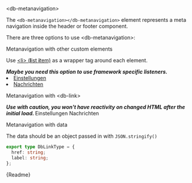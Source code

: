 


<Meta title="02-Navigation/Meta Navigation/Intro" />

<db-headline variant="1">&lt;db-metanavigation&gt;</db-headline>

The `<db-metanavigation></db-metanavigation>` element represents a meta navigation inside the header or footer component.

There are three options to use &lt;db-metanavigation&gt;:

<db-headline>Metanavigation with other custom elements</db-headline>

Use [&lt;li&gt; (**l**ist **i**tem)](https://developer.mozilla.org/en-US/docs/Web/HTML/Element/li) as a wrapper tag around each element.

<i>
  <strong>
    Maybe you need this option to use framework specific listeners.
  </strong>
</i>

<Canvas>
  <db-metanavigation>
    <li>
      <a href="#" title="Title text" rel="configuration">
        Einstellungen
      </a>
    </li>
    <li>
      <a href="#" title="Title text" rel="messages">
        Nachrichten
      </a>
    </li>
  </db-metanavigation>
</Canvas>


<db-headline>Metanavigation with &lt;db-link&gt;</db-headline>

<i>
  <strong>
    Use with caution, you won't have reactivity on changed HTML after the initial load.
  </strong>
</i>

<Canvas>
  <db-metanavigation>
    <db-link icon="settings" href="#">Einstellungen</db-link>
    <db-link icon="chat" icononly href="#">Nachrichten</db-link>
  </db-metanavigation>
</Canvas>

<db-headline>Metanavigation with data</db-headline>

<Canvas>
  <db-metanavigation data={mockData()} />
</Canvas>

The data should be an object passed in with `JSON.stringify()`

```typescript
export type DbLinkType = {
  href: string;
  label: string;
};
```

<Markdown>{Readme}</Markdown>
